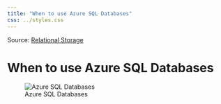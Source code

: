 ```yaml
---
title: "When to use Azure SQL Databases"
css: ../styles.css
---
```


Source: [Relational Storage](https://microsoftlearning.github.io/AZ-305-DesigningMicrosoftAzureInfrastructureSolutions/Instructions/CaseStudy/04-Relationalstorage.html)

# When to use Azure SQL Databases

![Azure SQL Databases](../images/azure-sql-databases.png){.center .image-large}
